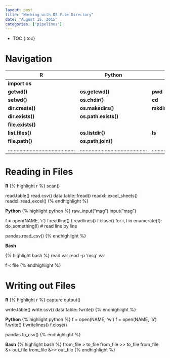 ```yaml
---
layout: post
title: "Working with OS File Directory"
date: "August 15, 2015"
categories: ['pipelines']
---
```


* TOC
{:toc}

# Navigation

R | Python | Bash
--------|--------|--------
| **import os** | 
**getwd()** | **os.getcwd()** | **pwd**
**setwd()** | **os.chdir()** | **cd**
**dir.create()** | **os.makedirs()** | **mkdir** 
**dir.exists()** | **os.path.exists()** | 
**file.exists()** | |
**list.files()** | **os.listdir()** | **ls**
**file.path()** | **os.path.join()** |
..............................................|..............................................|..............................................

# Reading in Files

**R**
{% highlight r %}
scan()

read.table()
read.csv()
data.table::fread()
readxl::excel_sheets()
readxl::read_excel()
{% endhighlight %}

**Python**
{% highlight python %}
raw_input("msg")
input("msg")

f = open(NAME, 'r')
f.readline()
f.readlines()
f.close()
for i, l in enumerate(f):
  do_something(l) # read line by line

pandas.read_csv()
{% endhighlight %}

**Bash**

{% highlight bash %}
read var
read -p 'msg' var

f < file
{% endhighlight %}

# Writing out Files

**R**
{% highlight r %}
capture.output()

write.table()
write.csv()
data.table::fwrite()
{% endhighlight %}

**Python**
{% highlight python %}
f = open(NAME, 'w')
f = open(NAME, 'a')
f.write()
f.writelines()
f.close()

pandas.to_csv()
{% endhighlight %}

**Bash**
{% highlight bash %}
from_file > to_file
from_file >> to_file
from_file &> out_file
from_file &>> out_file
{% endhighlight %}
